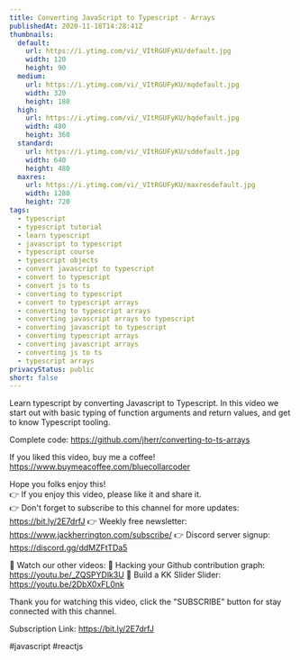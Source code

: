 ```yaml
---
title: Converting JavaScript to Typescript - Arrays
publishedAt: 2020-11-18T14:28:41Z
thumbnails:
  default:
    url: https://i.ytimg.com/vi/_VItRGUFyKU/default.jpg
    width: 120
    height: 90
  medium:
    url: https://i.ytimg.com/vi/_VItRGUFyKU/mqdefault.jpg
    width: 320
    height: 180
  high:
    url: https://i.ytimg.com/vi/_VItRGUFyKU/hqdefault.jpg
    width: 480
    height: 360
  standard:
    url: https://i.ytimg.com/vi/_VItRGUFyKU/sddefault.jpg
    width: 640
    height: 480
  maxres:
    url: https://i.ytimg.com/vi/_VItRGUFyKU/maxresdefault.jpg
    width: 1280
    height: 720
tags:
  - typescript
  - typescript tutorial
  - learn typescript
  - javascript to typescript
  - typescript course
  - typescript objects
  - convert javascript to typescript
  - convert to typescript
  - convert js to ts
  - converting to typescript
  - convert to typescript arrays
  - converting to typescript arrays
  - converting javascript arrays to typescript
  - converting javascript to typescript
  - converting typescript arrays
  - converting javascript arrays
  - converting js to ts
  - typescript arrays
privacyStatus: public
short: false
---
```

  
  Learn typescript by converting Javascript to Typescript. In this video we start out with basic typing of function arguments and return values, and get to know Typescript tooling.

Complete code: https://github.com/jherr/converting-to-ts-arrays

If you liked this video, buy me a coffee! https://www.buymeacoffee.com/bluecollarcoder

Hope you folks enjoy this!    
👉 If you enjoy this video, please like it and share it.    
👉 Don't forget to subscribe to this channel for more updates: https://bit.ly/2E7drfJ
👉 Weekly free newsletter: https://www.jackherrington.com/subscribe/
👉 Discord server signup: https://discord.gg/ddMZFtTDa5

💢 Watch our other videos:
💟 Hacking your Github contribution graph: https://youtu.be/_ZQSPYDlk3U
💟 Build a KK Slider Slider: https://youtu.be/2DbX0xFL0nk

Thank you for watching this video, click the "SUBSCRIBE" button for stay connected with this channel. 

Subscription Link:  https://bit.ly/2E7drfJ

#javascript #reactjs
  